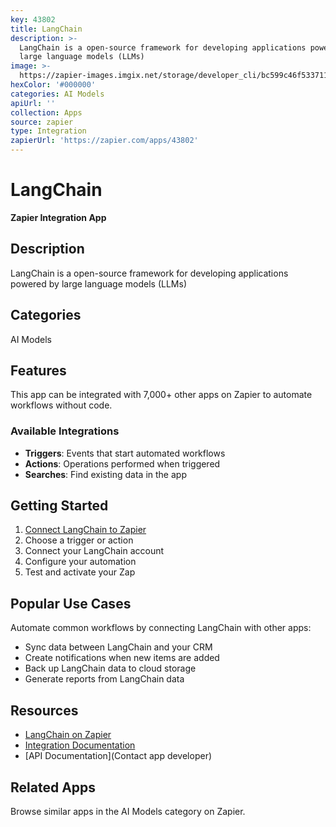 ```yaml
---
key: 43802
title: LangChain
description: >-
  LangChain is a open-source framework for developing applications powered by
  large language models (LLMs)
image: >-
  https://zapier-images.imgix.net/storage/developer_cli/bc599c46f533711410a58ff5afa16567.png?auto=format%2Ccompress&ixlib=python-3.0.0&q=50
hexColor: '#000000'
categories: AI Models
apiUrl: ''
collection: Apps
source: zapier
type: Integration
zapierUrl: 'https://zapier.com/apps/43802'
---
```

# LangChain

**Zapier Integration App**

## Description

LangChain is a open-source framework for developing applications powered by large language models (LLMs)

## Categories

AI Models

## Features

This app can be integrated with 7,000+ other apps on Zapier to automate workflows without code.

### Available Integrations

- **Triggers**: Events that start automated workflows
- **Actions**: Operations performed when triggered
- **Searches**: Find existing data in the app

## Getting Started

1. [Connect LangChain to Zapier](https://zapier.com/apps/43802)
2. Choose a trigger or action
3. Connect your LangChain account
4. Configure your automation
5. Test and activate your Zap

## Popular Use Cases

Automate common workflows by connecting LangChain with other apps:

- Sync data between LangChain and your CRM
- Create notifications when new items are added
- Back up LangChain data to cloud storage
- Generate reports from LangChain data

## Resources

- [LangChain on Zapier](https://zapier.com/apps/43802)
- [Integration Documentation](https://zapier.com/apps/43802/integrations)
- [API Documentation](Contact app developer)

## Related Apps

Browse similar apps in the AI Models category on Zapier.
